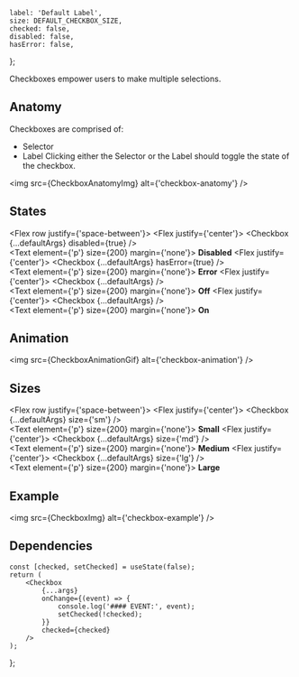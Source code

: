 



    label: 'Default Label',
    size: DEFAULT_CHECKBOX_SIZE,
    checked: false,
    disabled: false,
    hasError: false,
};

<Meta component={Checkbox} title="Components/Checkbox" />

<Title>Checkboxes</Title>

<Subtitle>Checkboxes empower users to make multiple selections.</Subtitle>

## Anatomy

Checkboxes are comprised of:

-   Selector
-   Label
    Clicking either the Selector or the Label should toggle the state of the checkbox.

<img src={CheckboxAnatomyImg} alt={'checkbox-anatomy'} />

## States

<Flex row justify={'space-between'}>
    <Flex justify={'center'}>
        <Checkbox {...defaultArgs} disabled={true} />
        <br />
        <Text element={'p'} size={200} margin={'none'}>
            <strong>Disabled</strong>
        </Text>
    </Flex>
    <Flex justify={'center'}>
        <Checkbox {...defaultArgs} hasError={true} />
        <br />
        <Text element={'p'} size={200} margin={'none'}>
            <strong>Error</strong>
        </Text>
    </Flex>
    <Flex justify={'center'}>
        <Checkbox {...defaultArgs} />
        <br />
        <Text element={'p'} size={200} margin={'none'}>
            <strong>Off</strong>
        </Text>
    </Flex>
    <Flex justify={'center'}>
        <Checkbox {...defaultArgs} />
        <br />
        <Text element={'p'} size={200} margin={'none'}>
            <strong>On</strong>
        </Text>
    </Flex>
</Flex>

## Animation

<img src={CheckboxAnimationGif} alt={'checkbox-animation'} />

## Sizes

<Flex row justify={'space-between'}>
    <Flex justify={'center'}>
        <Checkbox {...defaultArgs} size={'sm'} />
        <br />
        <Text element={'p'} size={200} margin={'none'}>
            <strong>Small</strong>
        </Text>
    </Flex>
    <Flex justify={'center'}>
        <Checkbox {...defaultArgs} size={'md'} />
        <br />
        <Text element={'p'} size={200} margin={'none'}>
            <strong>Medium</strong>
        </Text>
    </Flex>
    <Flex justify={'center'}>
        <Checkbox {...defaultArgs} size={'lg'} />
        <br />
        <Text element={'p'} size={200} margin={'none'}>
            <strong>Large</strong>
        </Text>
    </Flex>
</Flex>

## Example

<img src={CheckboxImg} alt={'checkbox-example'} />

## Dependencies

<ArgsTable of={Checkbox} exclude={[...DEFAULT_ARGUMENTS_TABLE_EXCLUSION]} />

    const [checked, setChecked] = useState(false);
    return (
        <Checkbox
            {...args}
            onChange={(event) => {
                console.log('#### EVENT:', event);
                setChecked(!checked);
            }}
            checked={checked}
        />
    );
};

<Canvas hidden>
    <Story
        name="Default"
        argTypes={{
            label: { control: { type: 'text' } },
            size: { control: { type: 'radio', options: CHECKBOX_SIZES } },
            hasError: { control: { type: 'boolean' } },
            disabled: { control: { type: 'boolean' } },
            ...Utils.hideComponentProperties(['onClick', 'className', 'onChange', 'checked']),
        }}
        args={defaultArgs}
    >
        {(args) => <ControlledCheckbox {...args} />}
    </Story>
</Canvas>
